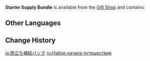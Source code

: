 {{Item Infobox
|id           = 115010
|type         = Bundles
|quality      = 3
|description  = Supplies the Guild has prepared for those who are yet inexperienced. They should be of great help to you.
|source1      = [[Gift Shop]]
}}
'''Starter Supply Bundle''' is available from the [[Gift Shop]] and contains:
{{Card|Adventurer's Experience|80|quality=3|stars=1}}{{Card|Fine Enhancement Ore|40|quality=2|stars=1}}

==Other Languages==
{{Other Languages
|en      = Starter Supply Bundle
|zhs     = 启程补给包
|zhs_rm  = Qǐchéng Bǔjǐ-bāo
|zht     = 啟程補給包
|zht_rm  = Qǐchéng Bǔjǐ-bāo
|zh_tl   = Departure Supply Pack
|ja      = 旅立ち補給パック
|ja_rm   = Tabidachi Hokyuu Pakku
|ja_tl   = Departure Supply Pack
|ko      = 초심자 보급 패키지
|ko_rm   = Chosimja Bogeup Paekiji
|ko_tl   = Beginner Supply Package
|es      = Paquete de suministros de principiante
|es_tl   = Beginner Supply Pack
|fr      = Pack de ravitaillement du débutant
|fr_tl   = Beginner's Supply Pack
|ru      = Набор начала путешествия
|ru_tl   = Start of Adventure Pack
|th      = แพ็กไอเทมเริ่มต้น
|th_rm   = 
|th_tl   = 
|vi      = Gói Tiếp Tế Khi Khởi Hành
|vi_tl   = 
|de      = Hilfsgüterpaket für Anfänger
|de_tl   = Relief Aid Bundle for Beginner
|id      = Starter Supply Bundle
|pt      = Pacote de Suprimentos de Iniciante
|pt_tl   = 
|tr      = Aceminin Tedarik Paketi
|tr_tl   = 
|it      = Bundle di rifornimenti del principiante
|it_tl   = 
}}

==Change History==
{{Change History|1.0}}

[[ja:旅立ち補給パック]]
[[ru:Набор начала путешествия]]